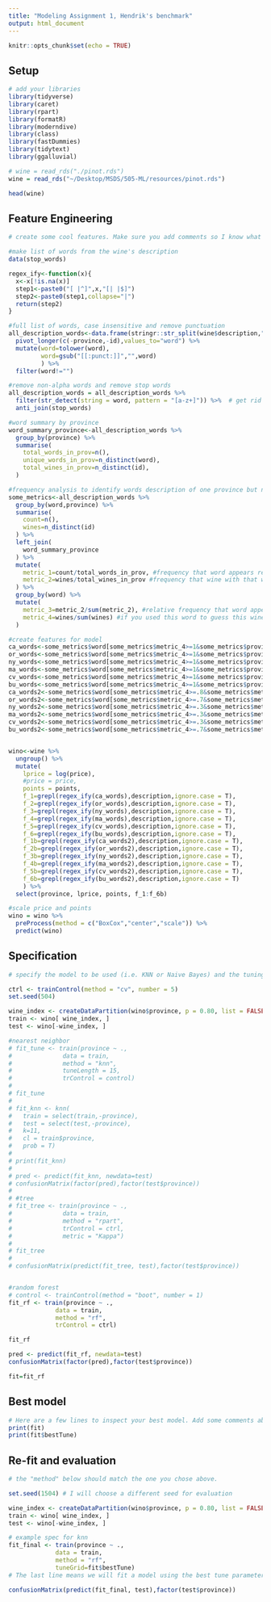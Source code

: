 ```yaml
---
title: "Modeling Assignment 1, Hendrik's benchmark"
output: html_document
---
```


```r
knitr::opts_chunk$set(echo = TRUE)
```

## Setup

```r
# add your libraries
library(tidyverse)
library(caret)
library(rpart)
library(formatR)
library(moderndive)
library(class)
library(fastDummies)
library(tidytext)
library(ggalluvial)

# wine = read_rds("./pinot.rds") 
wine = read_rds("~/Desktop/MSDS/505-ML/resources/pinot.rds")

head(wine)
```


## Feature Engineering

```r
# create some cool features. Make sure you add comments so I know what you are trying to accomplish!

#make list of words from the wine's description
data(stop_words)

regex_ify<-function(x){
  x<-x[!is.na(x)]
  step1<-paste0("[ |^]",x,"[| |$]")
  step2<-paste0(step1,collapse="|")
  return(step2)
}

#full list of words, case insensitive and remove punctuation
all_description_words<-data.frame(stringr::str_split(wine$description," ",simplify=T),province=wine$province,id=wine$id) %>% 
  pivot_longer(c(-province,-id),values_to="word") %>% 
  mutate(word=tolower(word),
         word=gsub("[[:punct:]]","",word)
         ) %>% 
  filter(word!="")

#remove non-alpha words and remove stop words
all_description_words = all_description_words %>%
  filter(str_detect(string = word, pattern = "[a-z+]")) %>%  # get rid weird non alphas
  anti_join(stop_words)

#word summary by province
word_summary_province<-all_description_words %>% 
  group_by(province) %>% 
  summarise(
    total_words_in_prov=n(),
    unique_words_in_prov=n_distinct(word),
    total_wines_in_prov=n_distinct(id),
  )

#frequency analysis to identify words description of one province but not others
some_metrics<-all_description_words %>% 
  group_by(word,province) %>% 
  summarise(
    count=n(),
    wines=n_distinct(id)
  ) %>% 
  left_join(
    word_summary_province
  ) %>% 
  mutate(
    metric_1=count/total_words_in_prov, #frequency that word appears relative to all words in province
    metric_2=wines/total_wines_in_prov #frequency that wine with that word appear relative to all wines in province
  ) %>% 
  group_by(word) %>% 
  mutate(
    metric_3=metric_2/sum(metric_2), #relative frequency that word appears in province relative to other provinces
    metric_4=wines/sum(wines) #if you used this word to guess this wine's province how often would you be right
  )

#create features for model
ca_words<-some_metrics$word[some_metrics$metric_4>=1&some_metrics$province=="California"&some_metrics$wines>=1][1:2500]
or_words<-some_metrics$word[some_metrics$metric_4>=1&some_metrics$province=="Oregon"&some_metrics$wines>=1][1:2500]
ny_words<-some_metrics$word[some_metrics$metric_4>=1&some_metrics$province=="New_York"&some_metrics$wines>=1]
ma_words<-some_metrics$word[some_metrics$metric_4>=1&some_metrics$province=="Marlborough"&some_metrics$wines>=1]
cv_words<-some_metrics$word[some_metrics$metric_4>=1&some_metrics$province=="Casablanca_Valley"&some_metrics$wines>=1]
bu_words<-some_metrics$word[some_metrics$metric_4>=1&some_metrics$province=="Burgundy"&some_metrics$wines>=1]
ca_words2<-some_metrics$word[some_metrics$metric_4>=.8&some_metrics$metric_4<1&some_metrics$province=="California"&some_metrics$wines>=1]
or_words2<-some_metrics$word[some_metrics$metric_4>=.7&some_metrics$metric_4<1&some_metrics$province=="Oregon"&some_metrics$wines>=1]
ny_words2<-some_metrics$word[some_metrics$metric_4>=.3&some_metrics$metric_4<1&some_metrics$province=="New_York"&some_metrics$wines>=1]
ma_words2<-some_metrics$word[some_metrics$metric_4>=.3&some_metrics$metric_4<1&some_metrics$province=="Marlborough"&some_metrics$wines>=1]
cv_words2<-some_metrics$word[some_metrics$metric_4>=.3&some_metrics$metric_4<1&some_metrics$province=="Casablanca_Valley"&some_metrics$wines>=1]
bu_words2<-some_metrics$word[some_metrics$metric_4>=.7&some_metrics$metric_4<1&some_metrics$province=="Burgundy"&some_metrics$wines>=1]


wino<-wine %>% 
  ungroup() %>% 
  mutate(
    lprice = log(price),
    #price = price,
    points = points,
    f_1=grepl(regex_ify(ca_words),description,ignore.case = T),
    f_2=grepl(regex_ify(or_words),description,ignore.case = T),
    f_3=grepl(regex_ify(ny_words),description,ignore.case = T),
    f_4=grepl(regex_ify(ma_words),description,ignore.case = T),
    f_5=grepl(regex_ify(cv_words),description,ignore.case = T),
    f_6=grepl(regex_ify(bu_words),description,ignore.case = T),
    f_1b=grepl(regex_ify(ca_words2),description,ignore.case = T),
    f_2b=grepl(regex_ify(or_words2),description,ignore.case = T),
    f_3b=grepl(regex_ify(ny_words2),description,ignore.case = T),
    f_4b=grepl(regex_ify(ma_words2),description,ignore.case = T),
    f_5b=grepl(regex_ify(cv_words2),description,ignore.case = T),
    f_6b=grepl(regex_ify(bu_words2),description,ignore.case = T)
    ) %>% 
  select(province, lprice, points, f_1:f_6b)

#scale price and points 
wino = wino %>% 
  preProcess(method = c("BoxCox","center","scale")) %>% 
  predict(wino)


```


## Specification

```r
# specify the model to be used (i.e. KNN or Naive Bayes) and the tuning parameters used

ctrl <- trainControl(method = "cv", number = 5)
set.seed(504) 

wine_index <- createDataPartition(wino$province, p = 0.80, list = FALSE)
train <- wino[ wine_index, ]
test <- wino[-wine_index, ]

#nearest neighbor
# fit_tune <- train(province ~ .,
#              data = train, 
#              method = "knn",
#              tuneLength = 15,
#              trControl = control)
# 
# fit_tune
# 
# fit_knn <- knn(
#   train = select(train,-province), 
#   test = select(test,-province), 
#   k=11, 
#   cl = train$province, 
#   prob = T)
# 
# print(fit_knn)
# 
# pred <- predict(fit_knn, newdata=test)
# confusionMatrix(factor(pred),factor(test$province))
# 
# #tree
# fit_tree <- train(province ~ .,
#              data = train, 
#              method = "rpart",
#              trControl = ctrl,
#              metric = "Kappa")
# 
# fit_tree
# 
# confusionMatrix(predict(fit_tree, test),factor(test$province))


#random forest
# control <- trainControl(method = "boot", number = 1)
fit_rf <- train(province ~ .,
             data = train,
             method = "rf",
             trControl = ctrl)

fit_rf

pred <- predict(fit_rf, newdata=test)
confusionMatrix(factor(pred),factor(test$province))

fit=fit_rf


```


## Best model

```r
# Here are a few lines to inspect your best model. Add some comments about optimal hyperparameters.
print(fit)
print(fit$bestTune)
```


## Re-fit and evaluation

```r
# the "method" below should match the one you chose above. 

set.seed(1504) # I will choose a different seed for evaluation

wine_index <- createDataPartition(wino$province, p = 0.80, list = FALSE)
train <- wino[ wine_index, ]
test <- wino[-wine_index, ]

# example spec for knn
fit_final <- train(province ~ .,
             data = train, 
             method = "rf",
             tuneGrid=fit$bestTune) 
# The last line means we will fit a model using the best tune parameters your CV found above.

confusionMatrix(predict(fit_final, test),factor(test$province))
```

